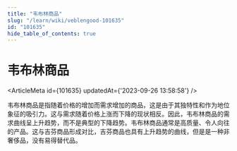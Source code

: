 ```yaml
---
title: "韦布林商品"
slug: "/learn/wiki/veblengood-101635"
id: "101635"
hide_table_of_contents: true
---
```



# 韦布林商品

<ArticleMeta id={101635} updatedAt={'2023-09-26 13:58:58'} />
<div className='border-solid border-b border-t-0 my-4 border-[var(--ifm-color-gray-300)]' />

韦布林商品是指随着价格的增加而需求增加的商品，这是由于其独特性和作为地位象征的吸引力。这与需求随着价格上涨而下降的现状相反。因此，韦布林商品的需求曲线呈上升趋势，而不是典型的下降趋势。韦布林商品通常是高质量、令人向往的产品。这与吉芬商品形成对比，吉芬商品也具有上升趋势的曲线，但是是一种非奢侈品，没有易得替代品。
